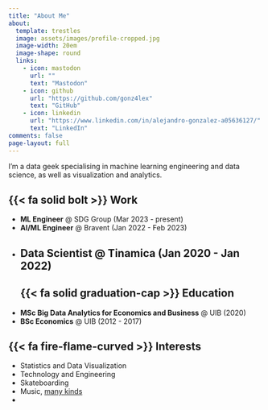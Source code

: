 ```yaml
---
title: "About Me"
about:
  template: trestles
  image: assets/images/profile-cropped.jpg
  image-width: 20em
  image-shape: round
  links:
    - icon: mastodon
      url: ""
      text: "Mastodon"
    - icon: github
      url: "https://github.com/gonz4lex"
      text: "GitHub"
    - icon: linkedin
      url: "https://www.linkedin.com/in/alejandro-gonzalez-a05636127/"
      text: "LinkedIn"
comments: false
page-layout: full
---
```



:::{#hero-heading}

I'm a data geek specialising in machine learning engineering and data science, as well as visualization and analytics.

:::

<!-- 
I’m a medical doctor located in Munich (Germany), specializing in **human genetics**, where I work with rare & hereditary conditions. In my profession, I enjoy the intersection of **clinical work**, **lab work** and the **communication of scientific / medical matters** to patients and their families.

After learning the statistical / analytic tools needed for my doctorate and scientific work, I continually worked on my **visualization skills**. I learned how to design charts, use colors, fonts and annotations to tell a fascinating story while keeping the data-representation accurate. I worked with data from many different fields and regularly participated in #TidyTuesday, #30DayChartChallenge & other data visualization challenges.

In science, I value **transparent and reproducible methods** in order to build trust and foster continuous improvement & development. For the same reasons, I'm using open and reproducible tools for data visualization, such as **R/ggplot2 and Python**, whenever possible. -->

::: {.grid}
::: {.g-col-10 .g-start-2 .g-col-sm-10 .g-start-sm-2 .g-col-md-10 .g-start-md-2 .g-col-lg-6}

## {{< fa solid bolt >}} Work

- **ML Engineer** @ SDG Group (Mar 2023 - present)
- **AI/ML Engineer** @ Bravent (Jan 2022 - Feb 2023)
- **Data Scientist** @ Tinamica (Jan 2020 - Jan 2022)
---
## {{< fa solid graduation-cap >}} Education
- **MSc Big Data Analytics for Economics and Business** @ UIB (2020)
- **BSc Economics** @ UIB (2012 - 2017)
  
:::

::: {.g-col-10 .g-start-2 .g-col-sm-10 .g-start-sm-2 .g-col-md-10 .g-start-md-2 .g-col-lg-5  .g-start-lg-8}
  
## {{< fa fire-flame-curved >}} Interests 

- Statistics and Data Visualization
- Technology and Engineering 
- Skateboarding
- Music, [many kinds](https://music.youtube.com/channel/UCiROnSAmnLLgKFFMh4aRShQ)
- 

:::

:::
